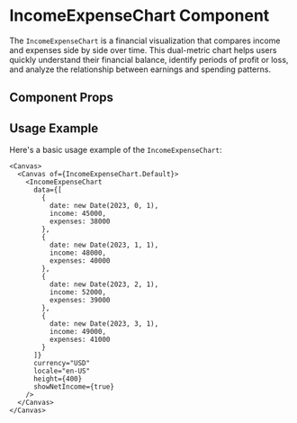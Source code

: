 

<Meta of={IncomeExpenseChart} />

# IncomeExpenseChart Component

The `IncomeExpenseChart` is a financial visualization that compares income and expenses side by side over time. This dual-metric chart helps users quickly understand their financial balance, identify periods of profit or loss, and analyze the relationship between earnings and spending patterns.

## Component Props

<Canvas of={IncomeExpenseChart.Default} />

<Controls />

## Usage Example

Here's a basic usage example of the `IncomeExpenseChart`:

```tsx
<Canvas>
  <Canvas of={IncomeExpenseChart.Default}>
    <IncomeExpenseChart 
      data={[
        { 
          date: new Date(2023, 0, 1), 
          income: 45000, 
          expenses: 38000 
        },
        { 
          date: new Date(2023, 1, 1), 
          income: 48000, 
          expenses: 40000 
        },
        { 
          date: new Date(2023, 2, 1), 
          income: 52000, 
          expenses: 39000 
        },
        { 
          date: new Date(2023, 3, 1), 
          income: 49000, 
          expenses: 41000 
        }
      ]}
      currency="USD"
      locale="en-US"
      height={400}
      showNetIncome={true}
    />
  </Canvas>
</Canvas>
``` 